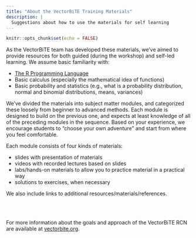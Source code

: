 ```yaml
---
title: "About the VectorBiTE Training Materials"
description: |
  Suggestions about how to use the materials for self learning 
---
```


```r
knitr::opts_chunk$set(echo = FALSE)
```

As the VectorBiTE team has developed these materials, we've aimed to provide resources for both guided (during the workshop) and self-led learning. We assume basic familiarity with:

- [The R Programming Language](https://cran.r-project.org/)
- Basic calculus (especially the mathematical idea of functions)
- Basic probability and statistics (e.g., what is a probability distribution, normal and binomial distributions, means, variances)

We've divided the materials into subject matter modules, and categorized these loosely from beginner to advanced methods. Each module is designed to build on the previous one, and expects at least knowledge of all of the preceding modules in the sequence. Based on your experience, we encourage students to "choose your own adventure" and start from where you feel comfortable. 

Each module consists of four kinds of materials:

- slides with presentation of materials
- videos with recorded lectures based on slides
- labs/hands-on materials to allow you to practice material in a practical way
- solutions to exercises, when necessary

We also include links to additional resources/materials/references.  


<br>
<br>

For more information about the goals and approach of the VectorBiTE RCN are available at [vectorbite.org](http://www.vectorbite.org).